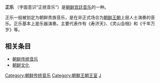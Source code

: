 {{Infobox Korean name|
hangul=정악|
hanja=[[wiktionary:正|正]][[wiktionary:樂|樂]]|
rr=jeong(-)ak|
mr=chŏngak|
}}

'''正乐''' （字面意识“正统音乐”）是[[朝鲜宫廷音乐|朝鲜宫廷音乐]]的一种。 

正乐一般被划定为朝鲜贵族音乐，是在非正式场合为[[朝鲜王朝|朝鲜王朝]]上层人士演奏的音乐。正乐基本上是乐器演奏。主要代表作有《寿济天》、《灵山会相》和《千年万岁》等。

==相关条目==
*[[朝鲜传统音乐|朝鲜传统音乐]]
*[[朝鲜文化|朝鲜文化]]
{{朝鮮半島音樂}}
[[Category:朝鲜传统音乐|Category:朝鲜传统音乐]]
[[Category:朝鮮王朝王室|Category:朝鮮王朝王室]]
[[Category:朝鮮音樂風格|J]]